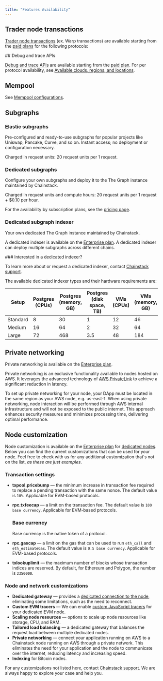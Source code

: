 ```yaml
---
title: "Features Availability"
---
```


## Trader node transactions

[Trader node transactions](/docs/warp-transactions) (ex. Warp transactions) are available starting from the [paid plans](https://chainstack.com/pricing/) for the following protocols:

<CardGroup cols={2}>
   <Card title="Ethereum" href="/docs/ethereum-tooling" icon="ethereum" iconType="solid" horizontal/>
   <Card title="Solana" href="/docs/solana-tooling" icon="bolt" iconType="solid" horizontal/>
   <Card title="BNB Smart Chain" href="/docs/bsc-tooling" icon="coins" iconType="solid" horizontal/>
</CardGroup>
## Debug and trace APIs

[Debug and trace APIs](/docs/debug-and-trace-apis) are available starting from the [paid plan](https://chainstack.com/pricing/). For per protocol availability, see [Available clouds, regions, and locations](/docs/nodes-clouds-regions-and-locations).

## Mempool

See [Mempool configurations](/docs/mempool-configuration).

## Subgraphs

### Elastic subgraphs

Pre-configured and ready-to-use subgraphs for popular projects like Uniswap, Pancake, Curve, and so on. Instant access; no deployment or configuration necessary.

Charged in request units: 20 request units per 1 request.

### Dedicated subgraphs

Configure your own subgraphs and deploy it to the The Graph instance maintained by Chainstack.

Charged in request units and compute hours: 20 request units per 1 request + $0.10 per hour.

For the availability by subscription plans, see the [pricing page](https://chainstack.com/pricing/).

### Dedicated subgraph indexer

Your own dedicated The Graph instance maintained by Chainstack.

A dedicated indexer is available on the [Enterprise plan](https://chainstack.com/pricing/). A dedicated indexer can deploy multiple subgraphs across different chains.

<Info>
  ### Interested in a dedicated indexer?

  To learn more about or request a dedicated indexer, contact [Chainstack support](https://support.chainstack.com).
</Info>

The available dedicated indexer types and their hardware requirements are:

| Setup    | Postgres (CPUs) | Postgres (memory, GB) | Postgres (disk space, TB) | VMs (CPUs) | VMs (memory, GB) |
| -------- | --------------- | --------------------- | ------------------------- | ---------- | ---------------- |
| Standard | 8               | 30                    | 1                         | 12         | 46               |
| Medium   | 16              | 64                    | 2                         | 32         | 64               |
| Large    | 72              | 468                   | 3.5                       | 48         | 184              |

## Private networking

Private networking is available on the [Enterprise plan](https://chainstack.com/pricing/).

Private networking is an exclusive functionality available to nodes hosted on AWS. It leverages the advanced technology of [AWS PrivateLink](https://aws.amazon.com/privatelink/) to achieve a significant reduction in latency.

To set up private networking for your node, your DApp must be located in the same region as your AWS node, e.g. us-east-1. When using private networking, node interaction will be performed through AWS internal infrastructure and will not be exposed to the public internet. This approach enhances security measures and minimizes processing time, delivering optimal performance.

## Node customization

Node customization is available on the [Enterprise plan](https://chainstack.com/pricing/) for [dedicated nodes](/docs/dedicated-node). Below you can find the current customizations that can be used for your node. Feel free to check with us for any additional customization that's not on the list, *as these are just examples*.

### Transaction settings

* **txpool.pricebump** — the minimum increase in transaction fee required to replace a pending transaction with the same nonce. The default value is `10%`. Applicable for EVM-based protocols.
* **rpc.txfeecap** — a limit on the transaction fee. The default value is `100 base currency`. Applicable for EVM-based protocols.
  <Info>
  ### Base currency

  Base currency is the native token of a protocol.
  </Info>
* **rpc.gascap** — a limit on the gas that can be used to run `eth_call` and `eth_estimateGas`. The default value is `0.5 base currency`. Applicable for EVM-based protocols.
* **txlookuplimit** — the maximum number of blocks whose transaction indices are reserved. By default, for Ethereum and Polygon, the number is `2350000`.

### Node and network customizations

* **Dedicated gateway** — provides a [dedicated connection to the node](/docs/trader-node#dedicated-gateways), eliminating some limitations, such as the need to reconnect.
* **Custom EVM tracers** — We can enable [custom JavaScript tracers](/api-reference/ethereum_node_api/debug_and_trace/custom_js_tracer) for your dedicated EVM node.
* **Scaling node resources** — options to scale up node resources like storage, CPU, and RAM.
* **Tailored load balancing** — a dedicated gateway that balances the request load between multiple dedicated nodes.
* **Private networking** — connect your application running on AWS to a Chainstack node running on AWS through a private network. This eliminates the need for your application and the node to communicate over the internet, reducing latency and increasing speed.
* **Indexing** for Bitcoin nodes.

For any customizations not listed here, contact [Chainstack support](https://support.chainstack.com/). We are always happy to explore your case and help you.
